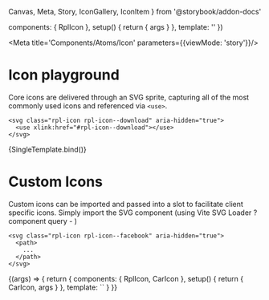   Canvas,
  Meta,
  Story,
  IconGallery,
  IconItem
} from '@storybook/addon-docs'


  components: { RplIcon },
  setup() {
    return { args }
  },
  template: '<RplIcon v-bind="args" />'
})


<Meta title='Components/Atoms/Icon' parameters={{viewMode: 'story'}}/>

# Icon playground

Core icons are delivered through an SVG sprite, capturing all of the most commonly used icons and referenced via `<use>`.

```
<svg class="rpl-icon rpl-icon--download" aria-hidden="true">
  <use xlink:href="#rpl-icon--download"></use>
</svg>
```

<Canvas>
  <Story
    name='Icon playground'
    argTypes={{
      theme: {
        control: { type: 'select' },
        options: RplColorThemes,
        defaultValue: RplColorThemes[0]
      },
      name: {
        control: { type: 'select' },
        defaultValue: RplIconNames[0],
        options: RplIconNames
      },
      size: {
        control: { type: 'select' },
        defaultValue: 'l',
        options: RplIconSizes
      }
    }}
  >
    {SingleTemplate.bind()}
  </Story>
</Canvas>

# Custom Icons

Custom icons can be imported and passed into a slot to facilitate client specific icons. Simply import the SVG component (using Vite SVG Loader ?component query - )

```
<svg class="rpl-icon rpl-icon--facebook" aria-hidden="true">
  <path>
    ...
  </path>
</svg>
```

<Canvas>
  <Story
    name='Custom icon'
    argTypes={{
      theme: {
        control: { type: 'select' },
        options: RplColorThemes,
        defaultValue: RplColorThemes[0]
      },
      size: {
        control: { type: 'select' },
        defaultValue: 'l',
        options: RplIconSizes
      }
    }}
  >
    {(args) => {
      return {
        components: { RplIcon, CarIcon },
        setup() {
          return {
            CarIcon,
            args
          }
        },
        template: `<RplIcon v-bind="args"><CarIcon/></RplIcon>`
      }
    }}
  </Story>
</Canvas>
